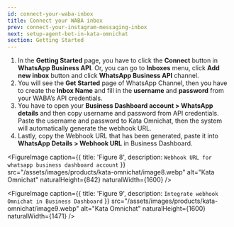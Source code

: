 ```yaml
---
id: connect-your-waba-inbox
title: Connect your WABA inbox
prev: connect-your-instagram-messaging-inbox
next: setup-agent-bot-in-kata-omnichat
section: Getting Started
---
```


1. In the **Getting Started** page, you have to click the **Connect** button in **WhatsApp Business API**. Or, you can go to **Inboxes** menu, click **Add new inbox** button and click **WhatsApp Business API** channel.
2. You will see the **Get Started** page of WhatsApp Channel, then you have to create the **Inbox Name** and fill in the **username** and **password** from your WABA’s API credentials.
3. You have to open your **Business Dashboard account > WhatsApp details** and then copy username and password from API credentials. Paste the username and password to Kata Omnichat, then the system will automatically generate the webhook URL.
4. Lastly, copy the Webhook URL that has been generated, paste it into **WhatsApp Details > Webhook URL** in Business Dashboard.

<FigureImage
  caption={{ title: 'Figure 8', description: `Webhook URL for whatsapp business dashboard account` }}
  src="/assets/images/products/kata-omnichat/image8.webp"
  alt="Kata Omnichat"
  naturalHeight={842}
  naturalWidth={1600}
/>

<FigureImage
  caption={{ title: 'Figure 9', description: `Integrate webhook Omnichat in Business Dashboard` }}
  src="/assets/images/products/kata-omnichat/image9.webp"
  alt="Kata Omnichat"
  naturalHeight={1600}
  naturalWidth={1471}
/>

